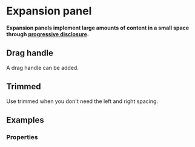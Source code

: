 # Expansion panel

**Expansion panels implement large amounts of content in a small space through <a href="https://en.wikipedia.org/wiki/Progressive_disclosure" target="_blank">progressive disclosure</a>.**

<DemoBlock demo="default" withThemeSwitcher />

## Drag handle

A drag handle can be added.

<DemoBlock demo="drag-handle" withThemeSwitcher />

## Trimmed

Use trimmed when you don't need the left and right spacing.

<DemoBlock demo="trimmed" withThemeSwitcher />

## Examples

<DemoBlock demo="examples" />

### Properties

<PropTable component="ExpansionPanel" />
